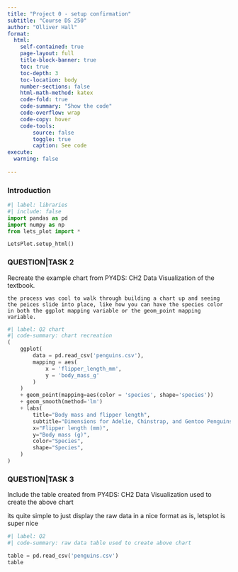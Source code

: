 ```yaml
---
title: "Project 0 - setup confirmation"
subtitle: "Course DS 250"
author: "Olliver Hall"
format:
  html:
    self-contained: true
    page-layout: full
    title-block-banner: true
    toc: true
    toc-depth: 3
    toc-location: body
    number-sections: false
    html-math-method: katex
    code-fold: true
    code-summary: "Show the code"
    code-overflow: wrap
    code-copy: hover
    code-tools:
        source: false
        toggle: true
        caption: See code
execute: 
  warning: false
    
---
```


### Introduction

```python
#| label: libraries
#| include: false
import pandas as pd
import numpy as np
from lets_plot import *

LetsPlot.setup_html()
```

### QUESTION|TASK 2

Recreate the example chart from PY4DS: CH2 Data Visualization of the textbook.

    the process was cool to walk through building a chart up and seeing the peices slide into place, like how you can have the species color in both the ggplot mapping variable or the geom_point mapping variable. 

```python
#| label: Q2 chart
#| code-summary: chart recreation
(
    ggplot(
        data = pd.read_csv('penguins.csv'),
        mapping = aes(
            x = 'flipper_length_mm', 
            y = 'body_mass_g'
        )
    ) 
    + geom_point(mapping=aes(color = 'species', shape='species'))
    + geom_smooth(method='lm')
    + labs(
        title="Body mass and flipper length",
        subtitle="Dimensions for Adelie, Chinstrap, and Gentoo Penguins",
        x="Flipper length (mm)",
        y="Body mass (g)",
        color="Species",
        shape="Species",
    )
)
```

### QUESTION|TASK 3

Include the table created from PY4DS: CH2 Data Visualization used to create the above chart

its quite simple to just display the raw data in a nice format as is, letsplot is super nice

```python
#| label: Q2
#| code-summary: raw data table used to create above chart

table = pd.read_csv('penguins.csv')
table
```